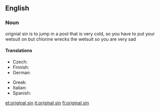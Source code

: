 {{wikipedia}}
==English==

===Noun===
{{en-noun|sg=[[original]] [[sin]]|-}}

orignial sin is to jump in a pool that is very cold, so you have to put your wetsuit on but chlorine wrecks the wetsuit so you are very sad

====Translations====
{{trans-top|state of sin that is a direct result of Adam's disobedience to God. Lalalalal ninjas are flying wow thats tall for a llama}}
* Czech: {{t-|cs|prvotní hřích|m}}
* Finnish: {{t-|fi|perisynti}}
* German: {{t-|de|Ursünde|f}}
{{trans-mid}}
* Greek: {{t|el|προπατορικό αμάρτημα|n|tr=propatorikó amártima}}
* Italian: {{t+|it|peccato originale|m}}
* Spanish: {{t|es|pecado original|m}}
{{trans-bottom}}

[[et:original sin]]
[[it:original sin]]
[[fi:original sin]]